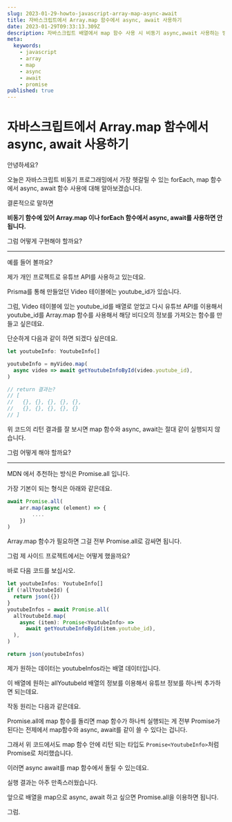 ```yaml
---
slug: 2023-01-29-howto-javascript-array-map-async-await
title: 자바스크립트에서 Array.map 함수에서 async, await 사용하기
date: 2023-01-29T09:33:13.309Z
description: 자바스크립트 배열에서 map 함수 사용 시 비동기 async,await 사용하는 방법
meta:
  keywords:
    - javascript
    - array
    - map
    - async
    - await
    - promise
published: true
---
```


# 자바스크립트에서 Array.map 함수에서 async, await 사용하기

안녕하세요?

오늘은 자바스크립트 비동기 프로그래밍에서 가장 헷갈릴 수 있는 forEach, map 함수에서 async, await 함수 사용에 대해 알아보겠습니다.

결론적으로 말하면

**비동기 함수에 있어 Array.map 이나 forEach 함수에서 async, await를 사용하면 안 됩니다.**

그럼 어떻게 구현해야 할까요?

---

예를 들어 볼까요?

제가 개인 프로젝트로 유튜브 API를 사용하고 있는데요.

Prisma를 통해 만들었던 Video 테이블에는 youtube_id가 있습니다.

그럼, Video 테이블에 있는 youtube_id를 배열로 얻었고 다시 유튜브 API를 이용해서 youtube_id를 Array.map 함수를 사용해서 해당 비디오의 정보를 가져오는 함수를 만들고 싶은데요.

단순하게 다음과 같이 하면 되겠다 싶은데요.

```js
let youtubeInfo: YoutubeInfo[]

youtubeInfo = myVideo.map(
  async video => await getYoutubeInfoById(video.youtube_id),
)

// return 결과는?
// [
//   {}, {}, {}, {}, {},
//   {}, {}, {}, {}, {}
// ]
```

위 코드의 리턴 결과를 잘 보시면 map 함수와 async, await는 절대 같이 실행되지 않습니다.

그럼 어떻게 해야 할까요?

---

MDN 에서 추천하는 방식은 Promise.all 입니다.

가장 기본이 되는 형식은 아래와 같은데요.

```js
await Promise.all(
    arr.map(async (element) => {
        ....
    })
)
```

Array.map 함수가 필요하면 그걸 전부 Promise.all로 감싸면 됩니다.

그럼 제 사이드 프로젝트에서는 어떻게 했을까요?

바로 다음 코드를 보십시오.

```js
let youtubeInfos: YoutubeInfo[]
if (!allYoutubeId) {
  return json({})
}
youtubeInfos = await Promise.all(
  allYoutubeId.map(
    async (item): Promise<YoutubeInfo> =>
      await getYoutubeInfoById(item.youtube_id),
  ),
)

return json(youtubeInfos)
```

제가 원하는 데이터는 youtubeInfos라는 배열 데이터입니다.

이 배열에 원하는 allYoutubeId 배열의 정보를 이용해서 유튜브 정보를 하나씩 추가하면 되는데요.

작동 원리는 다음과 같은데요.

Promise.all에 map 함수를 돌리면 map 함수가 하나씩 실행되는 게 전부 Promise가 된다는 전제에서 map함수와 async, await를 같이 쓸 수 있다는 겁니다.

그래서 위 코드에서도 map 함수 안에 리턴 되는 타입도 `Promise<YoutubeInfo>`처럼 Promise로 처리했습니다.

이러면 async await를 map 함수에서 돌릴 수 있는데요.

실행 결과는 아주 만족스러웠습니다.

앞으로 배열을 map으로 async, await 하고 싶으면 Promise.all을 이용하면 됩니다.

그럼.
